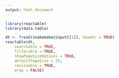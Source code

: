 ```yaml
---
output: html_document
---
```


```r
library(reactable)
library(data.table)

dt <- fread(snakemake@input[[1]], header = TRUE)
reactable(dt, 
	searchable = TRUE, 
	filterable = TRUE, 
	showPageSizeOptions = TRUE,
	defaultPageSize = 25,
	resizeable = TRUE,
	wrap = FALSE)
```